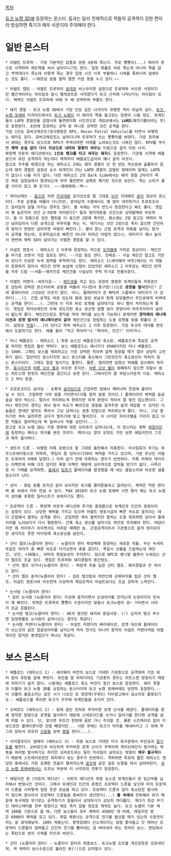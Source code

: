 [[목차]]

[[듀크 뉴켐 3D]]에 등장하는 몬스터. 둠과는 달리 전체적으로 적들의 공격력이 강한 편이라 방심하면 죽기가 매우 쉬운지라 주의해야 한다.

= 일반 몬스터 =
 * 어썰트 트루퍼 - 가장 기본적인 잡졸로 권총 4방에 죽는다. 주로 뿅뿅이(...) 레이저 총으로 사격하며 제트팩을 써서 날아다니기도 한다. 일정 확률로 바로 죽는게 아니라 목을 잡고 꺽꺽대다가 죽는데 이렇게 죽는 경우 일정 시간 이후 부활하니 시체를 폭파시켜 없애두는 것도 좋다. ~~화장실 문을 벌컥 열면 가끔 똥을 누고 있다.~~

 * 어썰트 캡틴 - 어썰트 트루퍼의 [[분대장]] 비스무리한 설정으로 트루퍼와 비슷한 사양이지만 빨간색이라는 차이점과 잠시 텔레포트로 사라졌다가 듀크 근처에 나타난다는 차이점이 있다. 체력도 어썰트 트루퍼에 비해 두 배 강력하며 부활도 한다.

 * 돼지 경찰 - 듀크 뉴켐 3D에서 가장 인상 깊은 녀석이자 유명한 적이 아닐까 싶다. [[듀크 뉴켐 포에버]] 티저아트에서도 [[듀크 뉴켐]]이 이 돼지의 목을 들고있는 장면이 나올 정도. 외계인들이 LAPD 경찰관을 감염시켜 돌연변이화 시킨것으로 게임상에서는 '''LARD'''(돼지기름이라는 뜻)로 표현된다. 초반에 등장하는 강적 중 하나로 강력한 샷건 공격을 한다. 
 가끔 1인승 호버크래프트(정식명칭은 RPV, Recon Patrol Vehicle)를 타면서 비행하는 돼지도 있다. 호버크래프트는 날아디니며 트루퍼가 쓰는 뿅뿅이를 쏴댄다. 가끔 정지해서 쏴대는 경우도 있으므로 RPG가 주력이라면 이때를 노려보는것도 나쁘진 않다. RPV를 부수면 '''체력 손실 없이 다시 지상으로 내려와 멀쩡히 싸우는''' 이중으로 골치 아픈 녀석. 
 확장팩 아토믹 에디션에서는 '''1인승 탱크를 타고 싸우는 돼지'''도 등장한다. 기관총 사격에 배틀로드의 유탄 공격까지 하는데다 체력까지 배틀로드급이라 꽤나 골치 아프다.
 참고로 우주를 배경으로 하는 에피소드 2에는 돼지 경찰이 단 한 번도 적으로써 출몰하지 않는데 돼지 경찰은 설정상 순수 외계인이 아닌 LAPD 경찰이 감염된 형태이며 달에는 LAPD가 없으니 나올 리가 없다. 다만 에피소드 2의 Dark Side에서는 돼지 경찰 2마리가 죽은 채로 실험실에서 발견되는데 아마 돌연변이 실패로 폐기된 것으로 보인다. 죽는 소리가 꿀꿀 거리지 않고 꽤 웃기다. ~~☆꽤애애애☆☆액~~

 * 옥타브레인 - [[둠]]으로 치면 [[카코데몬]] 포지션으로 말 그대로 [[뇌]]가 거대해진 [[문어]] 형상의 몬스터다. 주로 공중을 떠돌아 다니지만, 문어답게 수중에서도 꽤 많이 대치하거나 프로토조이드 슬라임의 알을 지키는 경우도 많다. 물 속에는 거의 반드시 등장한다고 봐도 좋다. 맷집이 꽤 높은지라 샷건 2~3방에 처리된다[* 둠의 핑키데몬을 샷건으로 상대할때와 비슷하다. 둘 다 정통으로 모든 펠릿을 다 꽂으면 2방에 죽지만, 평소에는 2방 맞고도 체력이 약간 남아있어서 다른 공격으로 마무리를 하는 식. 여기서는 샷건 2방으로 죽지 않으면 간단하게 발차기 한방만 날려주면 바람이 빠진다.]. 물어 뜯는 근접 공격과 파동을 날리는 원거리 공격을 하는데, 트루퍼급으로 빠른건 아니라 피하긴 어렵지 않으나, 데미지가 꽤나 높아서 한번에 체력 50이 날아가는 아찔한 경험을 할 수 있다. 

 * 어설트 엔포서 - 에피소드 2 이후에 등장하는 적으로 [[도마뱀]]에 가까운 형상이다. 체인건을 무기로 쓰면서 가끔 점프도 한다. --가끔 똥도 싼다. 진짜로-- 사실 체인건 말고도 가만히 있다가 이상한 녹색 점액을 투척하기도 한다. 에피소드 1(셰어웨어 버전)에서는 이 적들이 등장하지 않아서 체인건 탄약 보급에 난점이 있었지만 에피소드 2 이후로는 체인건 탄약을 자주 드랍 ~~셔틀~~해주므로 체인건을 사실상의 주력 무기로 만들어준다.

 * 어썰트 커맨더--써킷다운-- - [[헤드셋]]을 끼고 있는 굉장히 뚱뚱한 외계인들의 지휘관으로 상당히 강력한 몬스터이며 공중을 떠돌아 다니면서 똥구멍(!)으로 '''로켓을 발사'''한다[* 근데 플레이어의 그것보단 아프지 않다. 아니, 플레이어가 쏜 RPG의 스플래시 데미지가 더 강하다(...)]. 근접 공격도 따로 있는데 몸에 달린 쇳날과 함께 빙빙돌면서 주인공에게 비벼대는 공격을 한다(...). 그런데 이 직후 바로 로켓을 날려대기도 하니 빨리 처리하는게 좋다. 맷집은 옥타브레인의 두배 정도지만 축소 광선엔 얄짤 없이 한방이라 마주치자마자 날려서 밟는게 좋다. 체인건으로도 경직을 먹여 재미를 보는게 가능하나 문제라면 '''경직때의 애니메이션과 로켓 발사의 애니메이션이 같아''' 체인건으로 방법하는 도중 로켓을 맞을 확률이 크다. 설정상 [[치질]](...)이 있다고 하며 에피소드 2 이후 등장한다. 가끔 듀크의 대사를 변조해서 도발하기도 한다. 예를 들어 "먹고 죽어라"나 "죽어라, 인간!" 이라거나.

 * 미니 배틀로드 - 에피소드 1 최종 보스인 배틀로드의 축소판. 배틀로드와 똑같은 공격을 하지만 맷집은 훨씬 약하다. 보스 배틀로드는 에너지가 4500이지만 미니 배틀로드는 1000. 그래도 보스를 제외하고는 가장 강력한 적이며 깜짝 등장할 때가 많아 상당히 고전하기 쉽다. 일반적인 몬스터지만 보스 몬스터를 축소해서 그런것인지 축소광선이 먹히지 않는 몬스터이다. 그래도 얼음 발사기는 통한다. 물론, 얼리려면 엄청난 피해를 감수해야 하지만. [[둠]]시리즈의 [[바론 오브 헬]]과 비슷한 포지션. [[바론 오브 헬]]이 엄폐하지 않으면 피할수 없는 히트스캔 판정의 체인건을 갈긴다고 보면 된다. 그래서인지 좀 부담스러운게 사실. 에피소드 2 부터 등장.

 * 프로토조이드 슬라임 - 초록색 [[슬라임]]으로 근접하면 알에서 깨어나며 천장에 붙어다닐 수 있다. 근접하면 시야 앞을 가리면서(다들 깜작 놀랄 것이다.) 플레이어의 체력을 슬금슬금 깎아 먹는다. 멀리서 처리하는게 편하지만 피격 판정이 작아서 잘 맞진 않는편이다. 그러나 체인건의 경우는 워낙 발사 속도가 빠르므로 총알을 갈겨주면 쉽게 제압할 수 있지만 이놈들은 한대만 맞아도 죽어서 그냥 넘쳐나는 권총 탄알으로 처리하는게 좋다. 아니, 그냥 발차기만 계속 날려주면 오다가 발차기에 맞고 떨어진다. 이 녀석은 피아구별을 가리지 않고 다른 적들도 잡아먹는데 쭉 늘어나서 적을 삼킨다(...).
 참고로 듀크 뉴켐 3D는 각종 영화에 대한 오마쥬가 넘쳐나는데, 이 몬스터는 영화 [[에일리언]]에 등장하는 페이스 허거를 본딴 것이다. 깨어나는 알의 모양도 가만 보면 에일리언의 그것과 매우 흡사하다. 

 * 센트리 드론 - 비행형 자폭 로봇으로 말 그대로 돌진해서 자폭한다. 미사일류의 무기는 좌우스트레이핑으로 피하며, 맷집이 좀 있어서(150의 체력을 가지고 있으며, 기본 유닛인 어썰트 트루퍼의 5배에 달한다.) 미처 잡기 전에 자폭하는 경우가 빈번하다. 자폭 자체의 데미지는 이펙트에 비해 크진 않지만 폭발 이펙트 때문에 심리적으로 압박을 받기가 쉽다. 사족으로 이 기체를 공격하면, [[둠]]에서 [[임프]]가 플레이어를 발견했을 때 내는 울음소리와 비슷한 샘플링소리가 난다.

 * 상어 - 중립 동물 포지션 같아 보이지만 듀크를 물어뜯을려고 달려든다. 체력은 약한 편이며 물 속에서 자주 만날 수 있다. PAX 2010의 듀크 뉴켐 포에버 시연 행사 때는 듀크 뉴켐이 상어를 포획한 일러스트가 보여지기도 했다.

 * 프로텍터 드론 - 확장팩 아토믹 에디션에 추가된 중형몹으로 외계인과 인간의 혼종이라는 설정이 있다. 상당한 체력을 가지고 있으며 어썰트 엔포서급의 빠른 속도로 움직이는 데다 근접해서 햘퀴는 공격을 한다. 근접하면 계속 햘퀴지만 햘퀴는 도중 회피하면 앉아서 플레이어를 노려보다가 다시 행동한다. 간혹 축소 광선를 날리기도 하므로 주의해야 한다. 여담이지만 꽤 처리하기 쉬우면서도 어려운 애매한 놈. 근접공격이어서 기관총으로 쉽게 정리되지만 생각지도 못한 타이밍에 축소광선을 날린다.

 * 산타 엘프(뉴클리어 윈터) - 뉴클리어 윈터 확장팩에 등장하는 새로운 적들. 무슨 녹색피부같은 여자가 좀 빠른 속도로 다가오면서 총을 갈긴다. 죽일시 선물을 드랍하는데 체인건, 샷건, +30헬스, 아머의 랜덤보상이 주어진다. 덤으로 NPC로 병나발 불면서 누워있는 산타 엘프도 조금 있다. 맷집은 트루퍼와 돼지경찰의 중간정도.
  * 산타 엘프 샷거너(뉴클리어 윈터) - 파란색 옷을 입은 산타 엘프. 돼지경찰과 큰 차이는 없다.
  * 산타 엘프 솔져(뉴클리어 윈터) - 검은 탱크탑과 하반신에 군복바지를 입은 산타 엘프. 어설트 엔포서와 비슷한데 이상하게 체감공격이 어설트보다는 조금 강하게 느껴진다.

 * 눈사람 (뉴클리어 윈터) 
  * 일반 눈사람 (뉴클리어 윈터) 지상에 움직이면서 눈덩어리를 던지는데 눈덩어리의 탄속이 꽤 빠르다. 위력은 트루퍼의 뿅뿅이 수준이지만 맞을시 듀크뉴켐이 끙~ 거리면서 시야가 조금 흔들린다.
  * 눈사람 탱크(뉴클리어 윈터) - AE의 탱크탄 돼지와 동일사양. (!) 심지어 탱크 부수면 일정확률로 눈사람이 살아나오는 경우도 똑같다!
  * 눈사람 커맨더(뉴클리어 윈터) - 어설트 커맨더의 배리에이션, 로켓 대신에 플레이어가 쓰는것과 같은 얼음덩어리를 날리는데 딱히 연사도 아니라 원작의 어설트 커맨더처럼 위협적이진 않지만 똥맷집인거 하나는 똑같다. 

= 보스 몬스터 = 
 * 배틀로드 (에피소드 1) - 셰어웨어 버전의 보스로 거대한 기관총으로 공격하며 가끔 여러 발의 유탄을 앞에 뿌린다. 유탄을 잘 피하더라도 기관총의 경우는 히트스캔 판정이기 때문에 피하기가 쉽지 않다. 나중에는 배틀로드 축소 버전이 중간 보스로 등장한다. 돼지 경찰과 더불어 듀크 뉴켐 3D를 상징하는 몬스터이며 듀크 뉴켐 포에버에도 당연히 등장한다.--이 괴물의 울음소리는 같은 시기 나오던 모 영양제(우루X) 티비광고에서 곰소리로 활용되기도-- 배틀로드를 죽이면 듀크가 우주에 외계인들을 조지러 간다.

 * 오버로드 (에피소드 2) - 등에 달린 런쳐로 무자비한 로켓 난사를 해댄다. 플레이어를 향해 정직한 방향으로 로켓을 발사하기 때문에 스테로이드를 쓰거나 달리기를 한다면 공격을 쉽게 피할 수 있다. 단, 맞으면 무조건 한방에 골로 가니 주의할 것. 물론 스트레이프 없이 키보드로만 플레이한다면 진땀 빼겠지만... 사망 후에는 듀크가 머리를 떼내버리고 그 위에 쭈그려 앉아서 유유히 [[신문]]을 보며 [[똥]]을 싼다(...).

 * 사이클로이드 엠페러 (에피소드 3) - 최종 보스로 거대한 미식 축구장에서 주인공과 [[일기토]]를 펼친다. 오버로드와 비슷하게 무자비한 로켓 난사가 주력이며 옥타브레인이 발사하는 파동을 여러발 발사하기도 하지만 오버로드와는 달리 미사일이 날아오는 방향이 '''매우 불규칙'''하기 때문에 스트레이프로만 회피하다 맞는 경우가 빈번하다. 격파하면 특유의 짧은 에피소드 엔딩씬 중에서도 가장 호쾌한 연출이 펼쳐치는데 [[골프]]채 같은 걸로 눈깔을 쳐서 날려버린다. [[듀크 뉴켐 포에버]]에서는 오프닝 부분에 이 녀석과의 전투가 등장한다.

 * 에일리언 퀸 (아토믹 에디션) - 아토믹 에디션의 최종 보스로 외계인들이 한 임산부를 납치해서 변형시킨 것이다. 그래서 외계인과 인간의 혼종인 프로텍터 드론을 낳으며 마치 프로덱터 드론을 시퍼렇게 칠한 듯한 모습을 하고 있다. 프로텍터 드론과 달리 축소탄은 발사하지 않으며 퀸이라서 프로텍터 드론들을 똥싸듯이 생산한다(...) '''물 속에서''' 전투해야 하기 때문에 투사체형 무기로는 공격하기가 힘들어서 상대하기가 상당히 까다롭다. 게다가 최강 무기인 데바스테터를 전부 맞힌다고 해도 죽지 않을 정도로 체력도 높다. 듀크 뉴켐의 기본 체력 100을 기준으로 할 때, 다른 보스들이 모두 체력이 4500인 데 비해, 에일리언 퀸은 6000의 체력을 갖고 있다. 제일 짜증나는 공격으로 전기를 발산할 때가 있는데 수중전이라는 걸 생각해보라. 100% 쳐맞는다. 똥맷집에다 산소게이지는 점점 줄어들고 갓 태어난 프로텍터 드론들이 덤벼들고 간간히 전기를 뿜어내는 걸 버텨내야 하는 최악의 보스. 엔딩에서는 폭탄으로 퀸의 시체를 터뜨려 버린다.

 * 산타 (뉴클리어 윈터) - 뉴클리어 윈터의 최종보스. 듀크뉴켐 도트를 개조한듯한 모양새인데, 딱 체력이 보스수준으로 불려진 봇(!)으로 요약할수 있다. 
